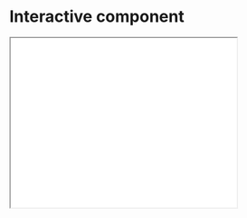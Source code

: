 # Interactive component


<iframe src="Interactive/InteractivePlot.html" width="400" height="300"></iframe>